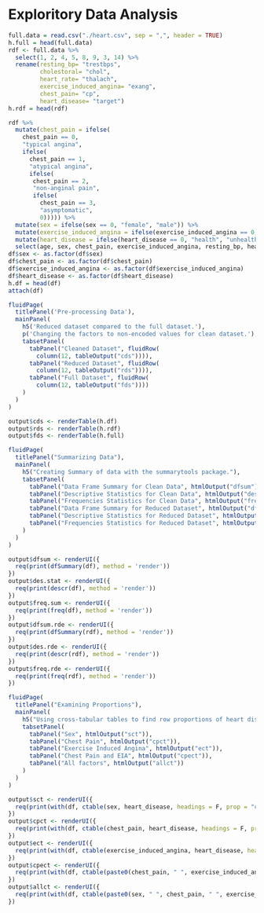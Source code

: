 # Exploritory Data Analysis  

```r
full.data = read.csv("./heart.csv", sep = ",", header = TRUE)
h.full = head(full.data)
rdf <- full.data %>% 
  select(1, 2, 4, 5, 8, 9, 3, 14) %>% 
  rename(resting_bp= "trestbps",
         cholestoral= "chol",
         heart_rate= "thalach",
         exercise_induced_angina= "exang",
         chest_pain= "cp",
         heart_disease= "target")
h.rdf = head(rdf)

rdf %>% 
  mutate(chest_pain = ifelse(
    chest_pain == 0,
    "typical angina",
    ifelse(
      chest_pain == 1,
      "atypical angina",
      ifelse(
       chest_pain == 2,
       "non-anginal pain",
       ifelse(
         chest_pain == 3,
         "asymptomatic",
         0))))) %>% 
  mutate(sex = ifelse(sex == 0, "female", "male")) %>% 
  mutate(exercise_induced_angina = ifelse(exercise_induced_angina == 0, "no", "yes")) %>% 
  mutate(heart_disease = ifelse(heart_disease == 0, "health", "unhealthy")) %>% 
  select(age, sex, chest_pain, exercise_induced_angina, resting_bp, heart_rate, cholestoral, heart_disease) -> df
df$sex <- as.factor(df$sex)
df$chest_pain <- as.factor(df$chest_pain)
df$exercise_induced_angina <- as.factor(df$exercise_induced_angina)
df$heart_disease <- as.factor(df$heart_disease)
h.df = head(df)
attach(df)
```


```r
fluidPage(
  titlePanel('Pre-processing Data'),
  mainPanel(
    h5('Reduced dataset compared to the full dataset.'),
    p('Changing the factors to non-encoded values for clean dataset.'),
    tabsetPanel(
      tabPanel("Cleaned Dataset", fluidRow(
        column(12, tableOutput("cds")))),
      tabPanel("Reduced Dataset", fluidRow(
        column(12, tableOutput("rds")))),
      tabPanel("Full Dataset", fluidRow(
        column(12, tableOutput("fds"))))
    )
  )
)

output$cds <- renderTable(h.df)
output$rds <- renderTable(h.rdf)
output$fds <- renderTable(h.full)
```


```r
fluidPage(
  titlePanel("Summarizing Data"),
  mainPanel(
    h5("Creating Summary of data with the summarytools package."),
    tabsetPanel(
      tabPanel("Data Frame Summary for Clean Data", htmlOutput("dfsum")),
      tabPanel("Descriptive Statistics for Clean Data", htmlOutput("des.stat")),
      tabPanel("Frequencies Statistics for Clean Data", htmlOutput("freq.sum")),
      tabPanel("Data Frame Summary for Reduced Dataset", htmlOutput("dfsum.rde")),
      tabPanel("Descriptive Statistics for Reduced Dataset", htmlOutput("des.rde")),
      tabPanel("Frequencies Statistics for Reduced Dataset", htmlOutput("freq.rde"))
    )
  )
)

output$dfsum <- renderUI({
  req(print(dfSummary(df), method = 'render'))
})
output$des.stat <- renderUI({
  req(print(descr(df), method = 'render'))
})
output$freq.sum <- renderUI({
  req(print(freq(df), method = 'render'))
})
output$dfsum.rde <- renderUI({
  req(print(dfSummary(rdf), method = 'render'))
})
output$des.rde <- renderUI({
  req(print(descr(rdf), method = 'render'))
})
output$freq.rde <- renderUI({
  req(print(freq(rdf), method = 'render'))
})
```


```r
fluidPage(
  titlePanel("Examining Proportions"),
  mainPanel(
    h5("Using cross-tabular tables to find row proportions of heart disease."),
    tabsetPanel(
      tabPanel("Sex", htmlOutput("sct")),
      tabPanel("Chest Pain", htmlOutput("cpct")), 
      tabPanel("Exercise Induced Angina", htmlOutput("ect")), 
      tabPanel("Chest Pain and EIA", htmlOutput("cpect")),
      tabPanel("All factors", htmlOutput("allct"))
    )
  )
)

output$sct <- renderUI({
  req(print(with(df, ctable(sex, heart_disease, headings = F, prop = "c")), method = 'render'))
})
output$cpct <- renderUI({
  req(print(with(df, ctable(chest_pain, heart_disease, headings = F, prop = "c")), method = 'render'))
}) 
output$ect <- renderUI({
  req(print(with(df, ctable(exercise_induced_angina, heart_disease, headings = F, prop = "c")), method = 'render'))
})  
output$cpect <- renderUI({
  req(print(with(df, ctable(paste0(chest_pain, " ", exercise_induced_angina), heart_disease, headings = F, prop = "c")), method = 'render'))
})  
output$allct <- renderUI({
  req(print(with(df, ctable(paste0(sex, " ", chest_pain, " ", exercise_induced_angina), heart_disease, headings = F, prop = "c")), method = 'render'))
})
```
